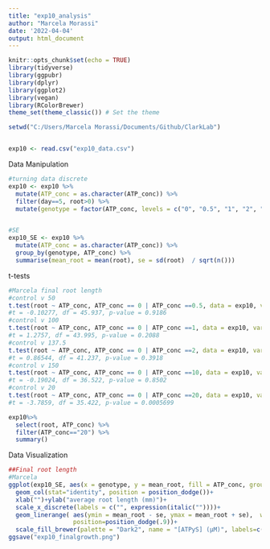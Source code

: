 ```yaml
---
title: "exp10_analysis"
author: "Marcela Morassi"
date: '2022-04-04'
output: html_document
---
```


```r
knitr::opts_chunk$set(echo = TRUE)
library(tidyverse)
library(ggpubr)
library(dplyr)
library(ggplot2)
library(vegan)
library(RColorBrewer)
theme_set(theme_classic()) # Set the theme

setwd("C:/Users/Marcela Morassi/Documents/Github/ClarkLab")


exp10 <- read.csv("exp10_data.csv")
```

Data Manipulation
```r
#turning data discrete
exp10 <- exp10 %>% 
  mutate(ATP_conc = as.character(ATP_conc)) %>% 
  filter(day==5, root>0) %>% 
  mutate(genotype = factor(ATP_conc, levels = c("0", "0.5", "1", "2", "10", "20")))


#SE
exp10_SE <- exp10 %>% 
  mutate(ATP_conc = as.character(ATP_conc)) %>%
  group_by(genotype, ATP_conc) %>% 
  summarise(mean_root = mean(root), se = sd(root)  / sqrt(n()))
```

t-tests
```r
#Marcela final root length
#control v 50
t.test(root ~ ATP_conc, ATP_conc == 0 | ATP_conc ==0.5, data = exp10, var.equal=FALSE, conf.level=0.95)
#t = -0.10277, df = 45.937, p-value = 0.9186
#control v 100
t.test(root ~ ATP_conc, ATP_conc == 0 | ATP_conc ==1, data = exp10, var.equal=FALSE, conf.level=0.95)
#t = 1.2757, df = 43.995, p-value = 0.2088
#control v 137.5
t.test(root ~ ATP_conc, ATP_conc == 0 | ATP_conc ==2, data = exp10, var.equal=FALSE, conf.level=0.95)
#t = 0.86544, df = 41.237, p-value = 0.3918
#control v 150
t.test(root ~ ATP_conc, ATP_conc == 0 | ATP_conc ==10, data = exp10, var.equal=FALSE, conf.level=0.95)
#t = -0.19024, df = 36.522, p-value = 0.8502
#control v 20
t.test(root ~ ATP_conc, ATP_conc == 0 | ATP_conc ==20, data = exp10, var.equal=FALSE, conf.level=0.95)
#t = -3.7859, df = 35.422, p-value = 0.0005699

exp10%>% 
  select(root, ATP_conc) %>% 
  filter(ATP_conc=="20") %>% 
  summary()
```

Data Visualization
```r


##Final root length
#Marcela
ggplot(exp10_SE, aes(x = genotype, y = mean_root, fill = ATP_conc, group = factor (ATP_conc)), col=palette) +
  geom_col(stat="identity", position = position_dodge())+
  xlab("")+ylab("average root length (mm)")+
  scale_x_discrete(labels = c("", expression(italic(""))))+
  geom_linerange( aes(ymin = mean_root - se, ymax = mean_root + se),  width=.2,
                  position=position_dodge(.9))+
  scale_fill_brewer(palette = "Dark2", name = "[ATPƴS] (µM)", labels=c("Control", "0.5", "1", "2", "10", "20"))
ggsave("exp10_finalgrowth.png")
```

